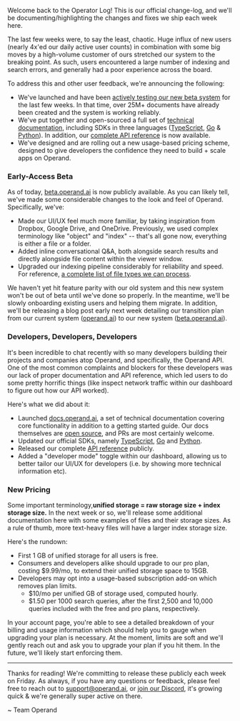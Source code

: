 Welcome back to the Operator Log! This is our official change-log, and we'll be documenting/highlighting the changes and fixes we ship each week here.

The last few weeks were, to say the least, chaotic. Huge influx of new users (nearly 4x'ed our daily active user counts) in combination with some big moves by a high-volume customer of ours stretched our system to the breaking point. As such, users encountered a large number of indexing and search errors, and generally had a poor experience across the board.

To address this and other user feedback, we're announcing the following:

- We've launched and have been [actively testing our new beta system](https://beta.operand.ai) for the last few weeks. In that time, over 25M+ documents have already been created and the system is working reliably.
- We've put together and open-sourced a full set of [technical documentation](https://docs.operand.ai), including SDKs in three languages ([TypeScript](https://github.com/operandinc/typescript-sdk), [Go](https://github.com/operandinc/go-sdk) & [Python](https://github.com/operandinc/operand-py)). In addition, our [complete API reference](https://buf.build/operand/mcp) is now available.
- We've designed and are rolling out a new usage-based pricing scheme, designed to give developers the confidence they need to build + scale apps on Operand.

### Early-Access Beta

As of today, [beta.operand.ai](http://beta.operand.ai) is now publicly available. As you can likely tell, we've made some considerable changes to the look and feel of Operand. Specifically, we've:

- Made our UI/UX feel much more familiar, by taking inspiration from Dropbox, Google Drive, and OneDrive. Previously, we used complex terminology like "object" and "index" -- that's all gone now, everything is either a file or a folder.
- Added inline conversational Q&A, both alongside search results and directly alongside file content within the viewer window.
- Upgraded our indexing pipeline considerably for reliability and speed. For reference, [a complete list of file types we can process](https://docs.operand.ai/api/files#supported-file-types).

We haven't yet hit feature parity with our old system and this new system won't be out of beta until we've done so properly. In the meantime, we'll be slowly onboarding existing users and helping them migrate. In addition, we'll be releasing a blog post early next week detailing our transition plan from our current system ([operand.ai](https://operand.ai)) to our new system ([beta.operand.ai](https://beta.operand.ai)).

### Developers, Developers, Developers

It's been incredible to chat recently with so many developers building their projects and companies atop Operand, and specifically, the Operand API. One of the most common complaints and blockers for these developers was our lack of proper documentation and API reference, which led users to do some pretty horrific things (like inspect network traffic within our dashboard to figure out how our API worked).

Here's what we did about it:

- Launched [docs.operand.ai](https://docs.operand.ai), a set of technical documentation covering core functionality in addition to a getting started guide. Our docs themselves are [open source](https://github.com/operandinc/docs), and PRs are most certainly welcome.
- Updated our official SDKs, namely [TypeScript](https://github.com/operandinc/typescript-sdk), [Go](https://github.com/operandinc/go-sdk) and [Python](https://github.com/operandinc/operand-py).
- Released our complete [API reference](https://buf.build/operand/mcp) publicly.
- Added a "developer mode" toggle within our dashboard, allowing us to better tailor our UI/UX for developers (i.e. by showing more technical information etc).

### New Pricing

Some important terminology,**unified storage = raw storage size + index storage size.** In the next week or so, we'll release some additional documentation here with some examples of files and their storage sizes. As a rule of thumb, more text-heavy files will have a larger index storage size.

Here's the rundown:

- First 1 GB of unified storage for all users is free.
- Consumers and developers alike should upgrade to our pro plan, costing $9.99/mo, to extend their unified storage space to 15GB.
- Developers may opt into a usage-based subscription add-on which removes plan limits.
  - $10/mo per unified GB of storage used, computed hourly.
  - $1.50 per 1000 search queries, after the first 2,500 and 10,000 queries included with the free and pro plans, respectively.

In your account page, you're able to see a detailed breakdown of your billing and usage information which should help you to gauge when upgrading your plan is necessary. At the moment, limits are soft and we'll gently reach out and ask you to upgrade your plan if you hit them. In the future, we'll likely start enforcing them.

---

Thanks for reading! We're committing to release these publicly each week on Friday. As always, if you have any questions or feedback, please feel free to reach out to [support@operand.ai](mailto:support@operand.ai), or [join our Discord](https://operand.ai/discord), it's growing quick & we're generally super active on there.

~ Team Operand
